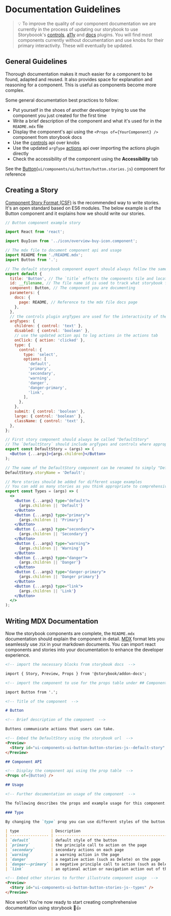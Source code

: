 
<Meta title="Getting Started / Documentation Guidelines" />

# Documentation Guidelines

> 💡 To improve the quality of our component documentation we are currently in the process of updating our storybook to use Storyboook's [controls](https://storybook.js.org/addons/@storybook/addon-controls/), [a11y](https://storybook.js.org/addons/@storybook/addon-a11y/) and [docs](https://storybook.js.org/addons/@storybook/addon-docs/) plugins. You will find most components currently without documentation and use knobs for their primary interactivity. These will eventually be updated.

## General Guidelines

Thorough documentation makes it much easier for a component to be found, adapted and reused. It also provides space for explanation and reasoning for a component. This is useful as components become more complex.

Some general documentation best practices to follow:

- Put yourself in the shoes of another developer trying to use the component you just created for the first time
- Write a brief description of the component and what it's used for in the `README.mdx` file
- Display the component's api using the `<Props of={YourComponent} />` component from storybook docs
- Use the [controls](https://storybook.js.org/addons/@storybook/addon-controls/) api over knobs
- Use the updated `argType` [actions](https://storybook.js.org/docs/react/essentials/actions) api over importing the actions plugin directly
- Check the accessibility of the component using the **Accessibility** tab

See the [Button](https://metamask.github.io/metamask-storybook/index.html?path=/story/ui-components-ui-button-button-stories-js--default-story)(`ui/components/ui/button/button.stories.js`) component for reference

## Creating a Story

[Component Story Format (CSF)](https://storybook.js.org/docs/react/api/csf) is the recommended way to write stories. It's an open standard based on ES6 modules. The below example is of the Button component and it explains how we should write our stories.

```jsx
// Button component example story

import React from 'react';

import BuyIcon from '../icon/overview-buy-icon.component';

// The mdx file to document component api and usage
import README from './README.mdx';
import Button from '.';

// The default storybook component export should always follow the same template
export default {
  title: 'Button', // The `title` effects the components tile and location in storybook
  id: __filename, // The file name id is used to track what storybook files have changed in CI
  component: Button, // The component you are documenting
  parameters: {
    docs: {
      page: README, // Reference to the mdx file docs page
    },
  },
  // the controls plugin argTypes are used for the interactivity of the component
  argTypes: {
    children: { control: 'text' },
    disabled: { control: 'boolean' },
    // use the updated action api to log actions in the actions tab
    onClick: { action: 'clicked' },
    type: {
      control: {
        type: 'select',
        options: [
          'default',
          'primary',
          'secondary',
          'warning',
          'danger',
          'danger-primary',
          'link',
        ],
      },
    },
    submit: { control: 'boolean' },
    large: { control: 'boolean' },
    className: { control: 'text' },
  },
};

// First story component should always be called "DefaultStory"
// The `DefaultStory` should include argTypes and controls where appropriate
export const DefaultStory = (args) => (
  <Button {...args}>{args.children}</Button>
);

// The name of the DefaultStory component can be renamed to simply "Default"
DefaultStory.storyName = 'Default';

// More stories should be added for different usage examples
// You can add as many stories as you think appropriate to comprehensively document the component
export const Types = (args) => (
  <>
    <Button {...args} type="default">
      {args.children || 'Default'}
    </Button>
    <Button {...args} type="primary">
      {args.children || 'Primary'}
    </Button>
    <Button {...args} type="secondary">
      {args.children || 'Secondary'}
    </Button>
    <Button {...args} type="warning">
      {args.children || 'Warning'}
    </Button>
    <Button {...args} type="danger">
      {args.children || 'Danger'}
    </Button>
    <Button {...args} type="danger-primary">
      {args.children || 'Danger primary'}
    </Button>
    <Button {...args} type="link">
      {args.children || 'Link'}
    </Button>
  </>
);
```

## Writing MDX Documentation

Now the storybook components are complete, the `README.mdx` documentation should explain the component in detail. [MDX](https://mdxjs.com/) format lets you seamlessly use `JSX` in your markdown documents. You can import react components and stories into your documentation to enhance the developer experience.

```md
<!-- import the necessary blocks from storybook docs  -->

import { Story, Preview, Props } from '@storybook/addon-docs';

<!-- import the component to use for the props table under ## Component API  -->

import Button from '.';

<!-- Title of the component  -->

# Button

<!-- Brief description of the component  -->

Buttons communicate actions that users can take.

<!-- Embed the DefaultStory using the storybook url  -->
<Preview>
  <Story id="ui-components-ui-button-button-stories-js--default-story" />
</Preview>

## Component API

<!-- Display the component api using the prop table  -->
<Props of={Button} />

## Usage

<!-- Further documentation on usage of the component  -->

The following describes the props and example usage for this component.

### Type

By changing the `type` prop you can use different styles of the button.

| type              | Description                                                                                           |
| ----------------- | ----------------------------------------------------------------------------------------------------- |
| `default`         | default style of the button                                                                           |
| `primary`         | the principle call to action on the page                                                              |
| `secondary`       | secondary actions on each page                                                                        |
| `warning`         | a warning action in the page                                                                          |
| `danger`          | a negative action (such as Delete) on the page                                                        |
| `danger--primary` | a negative principle call to action (such as Delete) on the page                                      |
| `link`            | an optional action or navigation action out of the app changes root html tag from `<button>` to `<a>` |

<!-- Embed other stories to further illustrate component usage  -->
<Preview>
  <Story id="ui-components-ui-button-button-stories-js--types" />
</Preview>
```

Nice work! You're now ready to start creating comphrehensive documentation using storybook 🎉👍
